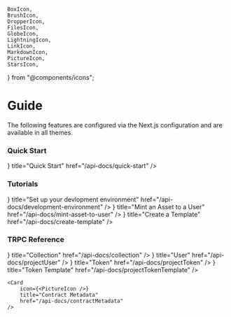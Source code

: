     BoxIcon,
    BrushIcon,
    DropperIcon,
    FilesIcon,
    GlobeIcon,
    LightningIcon,
    LinkIcon,
    MarkdownIcon,
    PictureIcon,
    StarsIcon,
} from "@components/icons";

# Guide

The following features are configured via the Next.js configuration and are
available in all themes.

### Quick Start

<Cards>
    <Card
        icon={<FilesIcon />}
        title="Quick Start"
        href="/api-docs/quick-start"
    />

</Cards>

### Tutorials

<Cards>
    <Card
        icon={<FilesIcon />}
        title="Set up your devlopment environment"
        href="/api-docs/development-environment"
    />
    <Card
        icon={<FilesIcon />}
        title="Mint an Asset to a User"
        href="/api-docs/mint-asset-to-user"
    />
    <Card
        icon={<FilesIcon />}
        title="Create a Template"
        href="/api-docs/create-template"
    />
</Cards>

### TRPC Reference

<Cards>
    <Card icon={<FilesIcon />} title="Collection" href="/api-docs/collection" />
    <Card icon={<MarkdownIcon />} title="User" href="/api-docs/projectUser" />
      <Card
        icon={<LinkIcon />}
        title="Token"
        href="/api-docs/projectToken"
    />
    <Card
        icon={<StarsIcon />}
        title="Token Template"
        href="/api-docs/projectTokenTemplate"
    />

    <Card
        icon={<PictureIcon />}
        title="Contract Metadata"
        href="/api-docs/contractMetadata"
    />

</Cards>
